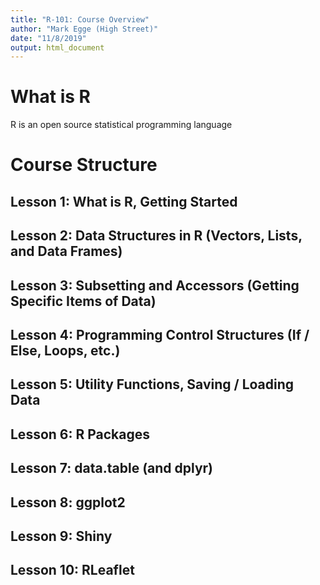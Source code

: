 ```yaml
---
title: "R-101: Course Overview"
author: "Mark Egge (High Street)"
date: "11/8/2019"
output: html_document
---
```


# What is R

R is an open source statistical programming language

# Course Structure

## Lesson 1: What is R, Getting Started

## Lesson 2: Data Structures in R (Vectors, Lists, and Data Frames)

## Lesson 3: Subsetting and Accessors (Getting Specific Items of Data)

## Lesson 4: Programming Control Structures (If / Else, Loops, etc.)

## Lesson 5: Utility Functions, Saving / Loading Data

## Lesson 6: R Packages

## Lesson 7: data.table (and dplyr)

## Lesson 8: ggplot2

## Lesson 9: Shiny

## Lesson 10: RLeaflet